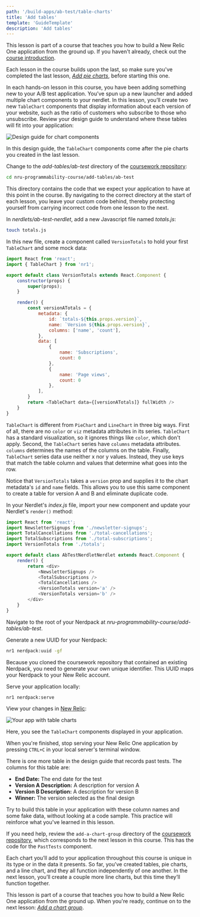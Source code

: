 ```yaml
---
path: '/build-apps/ab-test/table-charts'
title: 'Add tables'
template: 'GuideTemplate'
description: 'Add tables'
---
```


<Callout variant="tip" title="Course">

This lesson is part of a course that teaches you how to build a New Relic One application from the ground up. If you haven't already, check out the [course introduction](/ab-test).

Each lesson in the course builds upon the last, so make sure you've completed the last lesson, [_Add pie charts_](/build-apps/ab-test/pie-charts), before starting this one.

</Callout>

In each hands-on lesson in this course, you have been adding something new to your A/B test application. You’ve spun up a new launcher and added multiple chart components to your nerdlet. In this lesson, you’ll create two new `TableChart` components that display information about each version of your website, such as the ratio of customers who subscribe to those who unsubscribe. Review your design guide to understand where these tables will fit into your application:

![Design guide for chart components](../../../images/ab-test/charts-design-guide.png)

In this design guide, the `TableChart` components come after the pie charts you created in the last lesson.

<Steps>

<Step>

Change to the _add-tables/ab-test_ directory of the [coursework repository](https://github.com/newrelic-experimental/nru-programmability-course):

```sh
cd nru-programmability-course/add-tables/ab-test
```

This directory contains the code that we expect your application to have at this point in the course. By navigating to the correct directory at the start of each lesson, you leave your custom code behind, thereby protecting yourself from carrying incorrect code from one lesson to the next.

</Step>

<Step>

In _nerdlets/ab-test-nerdlet_, add a new Javascript file named _totals.js_:

```sh
touch totals.js
```

</Step>

<Step>

In this new file, create a component called `VersionTotals` to hold your first `TableChart` and some mock data:

```js fileName=nerdlets/ab-test-nerdlet/totals.js
import React from 'react';
import { TableChart } from 'nr1';

export default class VersionTotals extends React.Component {
    constructor(props) {
        super(props);
    }

    render() {
        const versionATotals = {
            metadata: {
                id: `totals-${this.props.version}`,
                name: `Version ${this.props.version}`,
                columns: ['name', 'count'],
            },
            data: [
                {
                    name: 'Subscriptions',
                    count: 0
                },
                {
                    name: 'Page views',
                    count: 0
                },
            ],
        }
        return <TableChart data={[versionATotals]} fullWidth />
    }
}
```

`TableChart` is different from `PieChart` and `LineChart` in three big ways. First of all, there are no `color` or `viz` metadata attributes in its series. `TableChart` has a standard visualization, so it ignores things like `color`, which don't apply. Second, the `TableChart` series have `columns` metadata attributes. `columns` determines the names of the columns on the table. Finally, `TableChart` series data use neither x nor y values. Instead, they use keys that match the table column and values that determine what goes into the row.

Notice that `VersionTotals` takes a `version` prop and supplies it to the chart metadata's `id` and `name` fields. This allows you to use this same component to create a table for version A and B and eliminate duplicate code.

</Step>

<Step>

In your Nerdlet's _index.js_ file, import your new component and update your Nerdlet's `render()` method:

```js fileName=nerdlets/ab-test-nerdlet/index.js lineHighlight=5,13-14
import React from 'react';
import NewsletterSignups from './newsletter-signups';
import TotalCancellations from './total-cancellations';
import TotalSubscriptions from './total-subscriptions';
import VersionTotals from './totals';

export default class AbTestNerdletNerdlet extends React.Component {
    render() {
        return <div>
            <NewsletterSignups />
            <TotalSubscriptions />
            <TotalCancellations />
            <VersionTotals version='a' />
            <VersionTotals version='b' />
        </div>
    }
}
```

</Step>

<Step>

Navigate to the root of your Nerdpack at _nru-programmability-course/add-tables/ab-test_.

</Step>

<Step>

Generate a new UUID for your Nerdpack:

```sh
nr1 nerdpack:uuid -gf
```

Because you cloned the coursework repository that contained an existing Nerdpack, you need to generate your own unique identifier. This UUID maps your Nerdpack to your New Relic account.

</Step>

<Step>

Serve your application locally:

```sh
nr1 nerdpack:serve
```

</Step>

<Step>

View your changes in [New Relic](https://one.newrelic.com?nerdpacks=local):

![Your app with table charts](../../../images/ab-test/table-charts.png)

Here, you see the `TableChart` components displayed in your application.

When you're finished, stop serving your New Relic One application by pressing `CTRL+C` in your local server's terminal window.

</Step>

</Steps>

<Callout variant="tip" title="Extra credit">

There is one more table in the design guide that records past tests. The columns for this table are:

- **End Date:** The end date for the test
- **Version A Description:** A description for version A
- **Version B Description:** A description for version B
- **Winner:** The version selected as the final design

Try to build this table in your application with these column names and some fake data, without looking at a code sample. This practice will reinforce what you've learned in this lesson.

If you need help, review the `add-a-chart-group` directory of the [coursework repository](https://github.com/newrelic-experimental/nru-programmability-course), which corresponds to the next lesson in this course. This has the code for the `PastTests` component.

</Callout>

Each chart you’ll add to your application throughout this course is unique in its type or in the data it presents. So far, you’ve created tables, pie charts, and a line chart, and they all function independently of one another. In the next lesson, you’ll create a couple more line charts, but this time they’ll function together.

<Callout variant="tip" title="Course">

This lesson is part of a course that teaches you how to build a New Relic One application from the ground up. When you're ready, continue on to the next lesson: [_Add a chart group_](/build-apps/ab-test/chart-group).

</Callout>